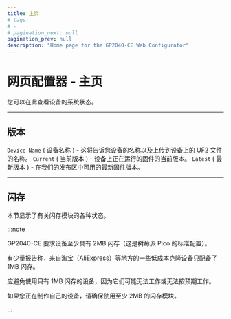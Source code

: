 ```yaml
---
title: 主页
# tags:
# -
# pagination_next: null
pagination_prev: null
description: "Home page for the GP2040-CE Web Configurator"
---
```


# 网页配置器 - 主页

您可以在此查看设备的系统状态。

-----

## 版本

`Device Name` ( 设备名称 ) - 这将告诉您设备的名称以及上传到设备上的 UF2 文件的名称。
`Current` ( 当前版本 ) - 设备上正在运行的固件的当前版本。
`Latest` ( 最新版本 ) - 在我们的发布区中可用的最新固件版本。

-----

## 闪存

本节显示了有关闪存模块的各种状态。

:::note

GP2040-CE 要求设备至少具有 2MB 闪存（这是树莓派 Pico 的标准配置）。

有少量报告称，来自淘宝（AliExpress）等地方的一些低成本克隆设备只配备了 1MB 闪存。

应避免使用只有 1MB 闪存的设备，因为它们可能无法工作或无法按预期工作。

如果您正在制作自己的设备，请确保使用至少 2MB 的闪存模块。

:::
